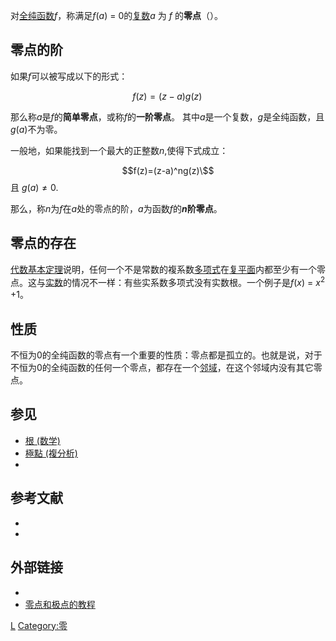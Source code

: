 {{Otheruses|subject=数学上的一种定义|other='''零点'''的其他含义|零点 (消歧义)}}
对[[全纯函数|全纯函数]]''f''，称满足''f''(''a'') = 0的[[複數_(數學)|复数]]''a'' 为 ''f'' 的'''零点'''（{{lang-en|Zero}}）。

== 零点的阶 ==

如果''f''可以被写成以下的形式：

:<math>f(z)=(z-a)g(z)\,</math>

那么称''a''是''f''的'''简单零点'''，或称''f''的'''一阶零点'''。
其中''a''是一个复数，''g''是全纯函数，且''g''(''a'')不为零。

一般地，如果能找到一个最大的正整数''n'',使得下式成立：

:<math>f(z)=(z-a)^ng(z)\ </math>且<math>\ g(a)\neq 0.\,</math>

那么，称''n''为''f''在''a''处的零点的阶，''a''为函数''f''的''' ''n''阶零点'''。

== 零点的存在 ==

[[代数基本定理|代数基本定理]]说明，任何一个不是常数的複系数[[多项式|多项式]]在[[复平面|复平面]]内都至少有一个零点。这与[[实数|实数]]的情况不一样：有些实系数多项式没有实数根。一个例子是''f''(''x'') = ''x''<sup>2</sup> +1。

== 性质 ==

不恒为0的全纯函数的零点有一个重要的性质：零点都是孤立的。也就是说，对于不恒为0的全纯函数的任何一个零点，都存在一个[[邻域|邻域]]，在这个邻域内没有其它零点。

== 参见 ==
* [[根_(数学)|根 (数学)]]
* [[極點_(複分析)|極點 (複分析)]]
* {{le|赫尔维茨定理|Hurwitz's theorem (complex analysis)}}

== 参考文献 ==
* {{cite book |last=Conway |first=John |title=Functions of One Complex Variable I |year=1986 |publisher=Springer |id=ISBN 0-387-90328-3}}
* {{cite book |last=Conway |first=John |title=Functions of One Complex Variable II |year=1995 |publisher=Springer |id=ISBN 0-387-94460-5}}

== 外部链接 ==
* {{MathWorld | urlname= Root | title= Root}}
* [https://web.archive.org/web/20070217063843/http://math.fullerton.edu/mathews/c2003/SingularityZeroPoleMod.html 零点和极点的教程]

[[Category:复分析|L]]
[[Category:零|Category:零]]